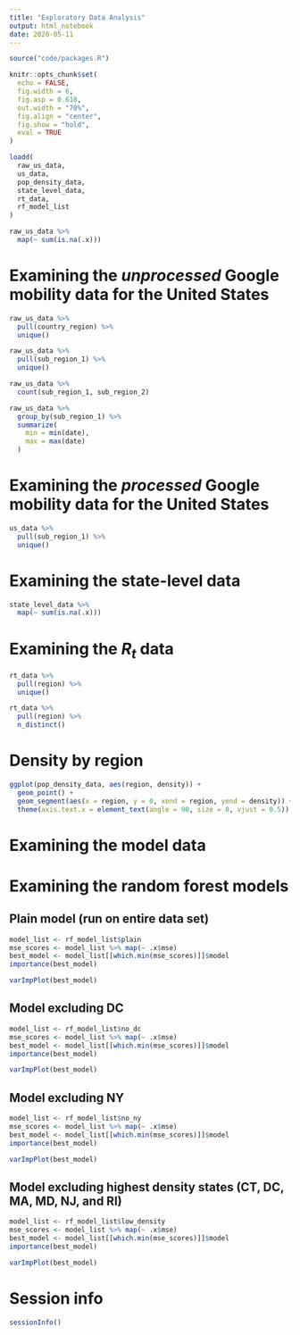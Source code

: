 ```yaml
---
title: "Exploratory Data Analysis"
output: html_notebook
date: 2020-05-11
---
```


```r
source("code/packages.R")

knitr::opts_chunk$set(
  echo = FALSE,
  fig.width = 6,
  fig.asp = 0.618,
  out.width = "70%",
  fig.align = "center",
  fig.show = "hold",
  eval = TRUE
)

loadd(
  raw_us_data,
  us_data,
  pop_density_data,
  state_level_data,
  rt_data,
  rf_model_list
)
```

```r
raw_us_data %>%
  map(~ sum(is.na(.x)))
```

# Examining the *unprocessed* Google mobility data for the United States

```r
raw_us_data %>%
  pull(country_region) %>%
  unique()
```

```r
raw_us_data %>%
  pull(sub_region_1) %>%
  unique()
```

```r
raw_us_data %>%
  count(sub_region_1, sub_region_2)
```

```r
raw_us_data %>%
  group_by(sub_region_1) %>%
  summarize(
    min = min(date),
    max = max(date)
  )
```

# Examining the *processed* Google mobility data for the United States

```r
us_data %>%
  pull(sub_region_1) %>%
  unique()
```

# Examining the state-level data

```r
state_level_data %>%
  map(~ sum(is.na(.x)))
```

# Examining the $R_t$ data

```r
rt_data %>%
  pull(region) %>%
  unique()
```

```r
rt_data %>%
  pull(region) %>%
  n_distinct()
```

# Density by region

```r
ggplot(pop_density_data, aes(region, density)) +
  geom_point() +
  geom_segment(aes(x = region, y = 0, xend = region, yend = density)) +
  theme(axis.text.x = element_text(angle = 90, size = 8, vjust = 0.5))
```

# Examining the model data

<!-- TODO -->

# Examining the random forest models

## Plain model (run on entire data set)

```r
model_list <- rf_model_list$plain
mse_scores <- model_list %>% map(~ .x$mse)
best_model <- model_list[[which.min(mse_scores)]]$model
importance(best_model)
```

```r
varImpPlot(best_model)
```

## Model excluding DC

```r
model_list <- rf_model_list$no_dc
mse_scores <- model_list %>% map(~ .x$mse)
best_model <- model_list[[which.min(mse_scores)]]$model
importance(best_model)
```

```r
varImpPlot(best_model)
```

## Model excluding NY

```r
model_list <- rf_model_list$no_ny
mse_scores <- model_list %>% map(~ .x$mse)
best_model <- model_list[[which.min(mse_scores)]]$model
importance(best_model)
```

```r
varImpPlot(best_model)
```

## Model excluding highest density states (CT, DC, MA, MD, NJ, and RI)

```r
model_list <- rf_model_list$low_density
mse_scores <- model_list %>% map(~ .x$mse)
best_model <- model_list[[which.min(mse_scores)]]$model
importance(best_model)
```

```r
varImpPlot(best_model)
```

# Session info

```r
sessionInfo()
```
